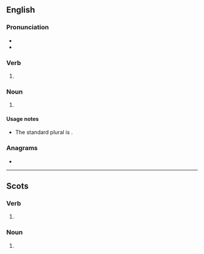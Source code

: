 {{also|Leafs}}
==English==

===Pronunciation===
* {{IPA|en|/liːfs/}}
* {{audio|en|LL-Q1860 (eng)-Vealhurl-leafs.wav|Audio (UK)}}

===Verb===
{{head|en|verb form}}

# {{en-third-person singular of|leaf}}

===Noun===
{{head|en|noun form}}

# {{lb|en|nonstandard}} {{plural of|en|leaf}} <!--used by whom in what context?-->

====Usage notes====
* The standard plural is {{m|en|leaves}}.

===Anagrams===
* {{anagrams|en|a=aefls|A.S.L.E.F.|FALSE|alefs|false|fasel|feals|fleas|lefsa}}

----

==Scots==

===Verb===
{{head|sco|verb form}}

# {{sco-third-person singular of|leaf}}

===Noun===
{{head|sco|noun plural form}}

# {{plural of|sco|leaf}}